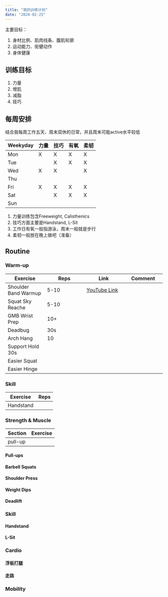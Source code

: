 ```yaml
---
title: "我的训练计划"
date: "2024-02-25"
---
```


主要目标：

1. 身材比例、肌肉线条、腹肌轮廓
2. 运动能力、街健动作
3. 身体健康

## 训练目标

1. 力量
2. 增肌
3. 减脂
4. 技巧

## 每周安排

结合我每周工作五天、周末双休的日常，并且周末可能active水平较低

| Weekyday | 力量 | 技巧 | 有氧 | 柔韧 |
| - | - | - | - | - |
| Mon | X | X | X | X |
| Tue | | X | X | X |
| Wed | X | X | | X |
| Thu | | |
| Fri | X | X | X | X |
| Sat | | X | X | X |
| Sun | | | | |

1. 力量训练包含Freeweight, Calisthenics
2. 技巧方面主要是Handstand, L-Sit
3. 工作日有氧一般指游泳，周末一般就是步行
4. 柔韧一般放在晚上做吧（准备）

## Routine

### Warm-up

| Exercise | Reps | Link | Comment
| - | - | - | -
| Shoulder Band Warmup | 5-10 | [YouTube Link](https://www.youtube.com/watch?v=Vwn5hSf3WEg)
| Squat Sky Reache | 5-10
| GMB Wrist Prep | 10+
| Deadbug | 30s
| Arch Hang | 10
| Support Hold 30s
| Easier Squat
| Easier Hinge

### Skill

| Exercise | Reps |
| - | - |
| Handstand |


### Strength & Muscle

| Section | Exercise |
| - | - |
| pull-up | 

#### Pull-ups

#### Barbell Squats

#### Shoulder Press

#### Weight Dips

#### Deadlift

### Skill

#### Handstand

#### L-Sit

### Cardio

#### 浮板打腿

#### 走路

### Mobility
